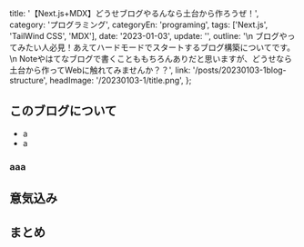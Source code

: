 
  title: '【Next.js+MDX】どうせブログやるんなら土台から作ろうぜ！',
  category: 'プログラミング',
  categoryEn: 'programing',
  tags: ['Next.js', 'TailWind CSS', 'MDX'],
  date: '2023-01-03',
  update: '',
  outline:
    '\n ブログやってみたい人必見！あえてハードモードでスタートするブログ構築についてです。 \n Noteやはてなブログで書くことももちろんありだと思いますが、どうせなら土台から作ってWebに触れてみませんか？？',
  link: '/posts/20230103-1blog-structure',
  headImage: '/20230103-1/title.png',
};

## このブログについて

- a
- a

### aaa

## 意気込み

## まとめ

<Meta title={meta.title} description={meta.outline} url={meta.link}></Meta>
